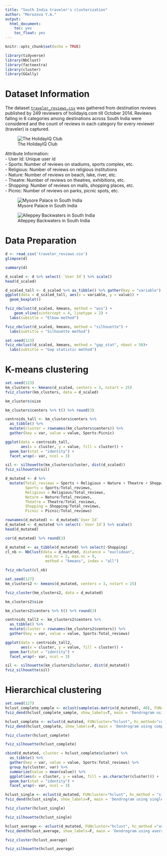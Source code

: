 ```yaml
---
title: "South India traveler's clusterization"
author: "Morozova Y.A."
output:
  html_document:
    toc: yes
    toc_float: yes
---
```

```r
knitr::opts_chunk$set(echo = TRUE)
```

```r
library(tidyverse) 
library(NbClust)
library(factoextra)
library(cluster)
library(GGally)
```

# Dataset Information

The dataset [`traveler_reviews.csv`](https://archive.ics.uci.edu/ml/datasets/BuddyMove+Data+Set) was gathered from destination reviews published by 249 reviewers of holidayiq.com till October 2014. Reviews falling in 6 categories among destinations across South India were considered and the count of reviews in each category for every reviewer (traveler) is captured.

![The HolidayIQ Club](holidayiq.png)

Attribute Information:  
- User Id: Unique user id  
- Sports: Number of reviews on stadiums, sports complex, etc.  
- Religious: Number of reviews on religious institutions  
- Nature: Number of reviews on beach, lake, river, etc.  
- Theatre: Number of reviews on theatres, exhibitions, etc.  
- Shopping: Number of reviews on malls, shopping places, etc.  
- Picnic: Number of reviews on parks, picnic spots, etc.  

![Mysore Palace in South India](Mysore_Palace.jpg)

![Alleppey Backwaters in South India](Nature.jpg)

# Data Preparation

```r
d <- read_csv('traveler_reviews.csv')
glimpse(d)
```


```r
summary(d)
```

```r
d_scaled <- d %>% select(-`User Id`) %>% scale()
head(d_scaled)
```

```r
d_scaled_tall <- d_scaled %>% as_tibble() %>% gather(key = "variable")
ggplot(data = d_scaled_tall, aes(x = variable, y = value)) +
  geom_boxplot()
```

```r
fviz_nbclust(d_scaled, kmeans, method = "wss") +
    geom_vline(xintercept = 4, linetype = 2) +
  labs(subtitle = "Elbow method")
```

```r
fviz_nbclust(d_scaled, kmeans, method = "silhouette") +
  labs(subtitle = "Silhouette method")
```
```r
set.seed(123)
fviz_nbclust(d_scaled, kmeans, method = "gap_stat", nboot = 50)+
  labs(subtitle = "Gap statistic method")
```


# K-means clustering

```r
set.seed(123)
km_clusters <- kmeans(d_scaled, centers = 3, nstart = 25)
fviz_cluster(km_clusters, data = d_scaled)
```

```r
km_clusters$size
```

```r
km_clusters$centers %>% t() %>% round(3)
```


```r
centroids_tall <- km_clusters$centers %>% 
  as_tibble() %>% 
  mutate(cluster = rownames(km_clusters$centers)) %>% 
  gather(key = var, value = value, Sports:Picnic)

ggplot(data = centroids_tall, 
       aes(x = cluster, y = value, fill = cluster)) +
  geom_bar(stat = "identity") + 
  facet_wrap(~ var, ncol = 3)
```

```r
sil <- silhouette(km_clusters$cluster, dist(d_scaled))
fviz_silhouette(sil)
```

```r
d_mutated <- d %>% 
  mutate(Total_reviews = Sports + Religious + Nature + Theatre + Shopping + Picnic,
         Sports = Sports/Total_reviews,
         Religious = Religious/Total_reviews,
         Nature = Nature/Total_reviews,
         Theatre = Theatre/Total_reviews,
         Shopping = Shopping/Total_reviews,
         Picnic = Picnic/Total_reviews)

rownames(d_mutated) <- d_mutated$`User Id`
d_mutated <- d_mutated %>% select(-`User Id`) %>% scale()
head(d_mutated)
```

```r
cor(d_mutated) %>% round(3)
```


```r
d_mutated <- as_tibble(d_mutated) %>% select(-Shopping)
cl_nb <- NbClust(data = d_mutated, distance = "euclidean",
                  min.nc = 2, max.nc = 9, 
                  method = "kmeans", index = "all")
```


```r
fviz_nbclust(cl_nb)
```

```r
set.seed(127)
km_clusters2 <- kmeans(d_mutated, centers = 3, nstart = 25) 
```

```r
fviz_cluster(km_clusters2, data = d_mutated)
```

```r
km_clusters2$size
```

```r
km_clusters2$centers %>% t() %>% round(3)
```

```r
centroids_tall2 <- km_clusters2$centers %>% 
  as_tibble() %>% 
  mutate(cluster = rownames(km_clusters2$centers)) %>% 
  gather(key = var, value = value, Sports:Total_reviews)
```

```r
ggplot(data = centroids_tall2, 
       aes(x = cluster, y = value, fill = cluster)) +
  geom_bar(stat = "identity") + 
  facet_wrap(~ var, ncol = 3)

```

```r
sil <- silhouette(km_clusters2$cluster, dist(d_mutated))
fviz_silhouette(sil)
```

# Hierarchical clustering

```r
set.seed(127)
hclust_complete_sample <- eclust(sample(as.matrix(d_mutated), 40), FUNcluster="hclust", hc_method="complete", k = 3)
fviz_dend(hclust_complete_sample, show_labels=T, main = 'Dendrogram using complete linkage')
```

```r
hclust_complete <- eclust(d_mutated, FUNcluster="hclust", hc_method="complete", k = 4)
fviz_dend(hclust_complete, show_labels=F, main = 'Dendrogram using complete linkage')
```

```r
fviz_cluster(hclust_complete)
```

```r
fviz_silhouette(hclust_complete)
```

```r
cbind(d_mutated, cluster = hclust_complete$cluster) %>%
  as_tibble() %>%
  gather(key = var, value = value, Sports:Total_reviews) %>%
  group_by(cluster, var) %>%
  summarize(value = mean(value)) %>%
  ggplot(aes(x = cluster, y = value, fill = as.character(cluster))) +
  geom_bar(stat = "identity") + 
  facet_wrap(~ var, ncol = 3)
```


```r
hclust_single <- eclust(d_mutated, FUNcluster="hclust", hc_method = "single", k=4) 
fviz_dend(hclust_single, show_labels=F, main = 'Dendrogram using single linkage')
```

```r
fviz_cluster(hclust_single)
```

```r
fviz_silhouette(hclust_single)
```

```r
hclust_average <- eclust(d_mutated, FUNcluster="hclust", hc_method ="average",k=4)
fviz_dend(hclust_average, show_labels=F, main = 'Dendrogram using average linkage')
```

```r
fviz_cluster(hclust_average)
```

```r
fviz_silhouette(hclust_average)
```

